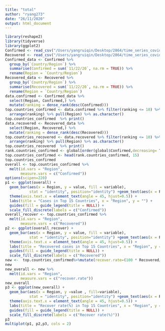 ```yaml
---
title: "total"
author: "ryang273"
date: "26/11/2020"
output: html_document
---
```

```r
library(reshape2)
library(tidyverse)
library(ggplot2)
Confirmed <- read_csv("/Users/yangruiqin/Desktop/2864/time_series_covid19_confirmed_global.csv")
Recovered <- read_csv("/Users/yangruiqin/Desktop/2864/time_series_covid19_recovered_global.csv")
Confirmed_data <- Confirmed %>%
  group_by(`Country/Region`) %>%
  summarise(Confirmed = sum(`11/22/20`, na.rm = TRUE)) %>%
  rename(Region = `Country/Region`)
Recovered_data <- Recovered %>%
  group_by(`Country/Region`) %>%
  summarise(Recovered = sum(`11/22/20`, na.rm = TRUE)) %>%
  rename(Region = `Country/Region`)
data.confirmed <- Confirmed_data %>%
  select(Region, Confirmed,) %>%
  mutate(ranking = dense_rank(desc(Confirmed)))
top.countries_confirmed <- data.confirmed %>% filter(ranking <= 10) %>%
  arrange(ranking) %>% pull(Region) %>% as.character()
top.countries_confirmed  %>% print()
data.recovered <- Recovered_data %>%
  select(Region, Recovered,) %>%
  mutate(ranking = dense_rank(desc(Recovered)))
top.countries_recovered <- data.recovered %>% filter(ranking <= 10) %>%
  arrange(ranking) %>% pull(Region) %>% as.character()
top.countries_recovered  %>% print()
rank.countries_confirmed <- global[order(global$Confirmed,decreasing= T),]
top.countries_confirmed <- head(rank.countries_confirmed, 15)
top.countries_confirmed
overall <- top.countries_confirmed %>% 
  melt(id.vars = "Region", 
       measure.vars = c("Confirmed"))
options(scipen=220)
p1 <- ggplot(overall) + 
  geom_bar(aes(x = Region, y = value, fill = variable), 
           stat = "identity", position="identity") +geom_text(aes(x = Region, y = value,label = value),size = 2,vjust = 1.5)+
  theme(axis.text.x = element_text(angle = 45, hjust=0.5)) + 
  labs(title = "Cases in Top 15 Countries", x = "Region", y = "") + 
  guides(fill = guide_legend(title = NULL)) +
  scale_fill_discrete(labels = c("Confirmed"))
overall_recover <- top.countries_confirmed %>% 
  melt(id.vars = "Region", 
       measure.vars = c("Recovered"))
p2 <- ggplot(overall_recover) + 
  geom_bar(aes(x = Region, y = value, fill = variable), 
           stat = "identity", position="identity") +geom_text(aes(x = Region, y = value,label = value),size = 2,vjust = 1.5)+
  theme(axis.text.x = element_text(angle = 45, hjust=0.5)) + 
  labs(title = "Recovered cases in Top 15 Countries", x = "Region", y = "") + 
  guides(fill = guide_legend(title = NULL)) +
  scale_fill_discrete(labels = c("Recovered"))
new <-  top.countries_confirmed%>%mutate(recover.rate=(100 * Recovered/Confirmed) %>% round(1))
new
new_overall <- new %>% 
  melt(id.vars = "Region", 
       measure.vars = c("recover.rate"))
new_overall
p3 <- ggplot(new_overall) + 
  geom_bar(aes(x = Region, y =value , fill=variable), 
           stat = "identity", position="identity") +geom_text(aes(x = Region, y = value,label = value),size = 3)+
  theme(axis.text.x = element_text(angle = 45, hjust=0.5)) + 
  labs(title = "Recover rate(%) in Top 15 Countries", x = "Region", y = "") + 
  guides(fill = guide_legend(title = NULL)) +
  scale_fill_discrete(labels = c("Recover rate(%)"))
p3
multiplot(p1, p2,p3, cols = 2)
```

